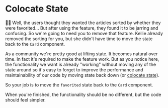 # Colocate State

👨‍💼 Well, the users thought they wanted the articles sorted by whether they were
favorited... But after using the feature, they found it to be jarring and
confusing. So we're going to need you to remove that feature. Kellie already
removed the sorting for you, but she didn't have time to move the state back to
the `Card` component.

As a community we're pretty good at lifting state. It becomes natural over time.
In fact it's required to make the feature work. But as you notice here, the
functionality we want is already "working" without moving any of the state
around so it's easy to forget to improve the performance and maintainability of
our code by moving state back down (or
[colocate state](https://kentcdodds.com/blog/state-colocation-will-make-your-react-app-faster)).

So your job is to move the `favorited` state back to the `Card` component.

When you're finished, the functionality should be no different, but the code
should feel simpler.
